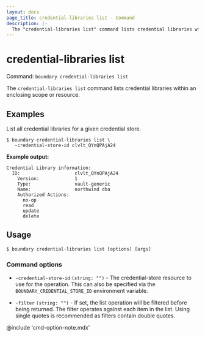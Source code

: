 ```yaml
---
layout: docs
page_title: credential-libraries list - Command
description: |-
  The "credential-libraries list" command lists credential libraries within an enclosing scope or resource.
---
```


# credential-libraries list

Command: `boundary credential-libraries list`

The `credential-libraries list` command lists credential libraries within an
enclosing scope or resource.

## Examples

List all credential libraries for a given credential store.

```shell-session
$ boundary credential-libraries list \
   -credential-store-id clvlt_QYnQPAjA24
```

**Example output:**

<CodeBlockConfig hideClipboard>

```plaintext
Credential Library information:
  ID:                    clvlt_QYnQPAjA24
    Version:             1
    Type:                vault-generic
    Name:                northwind dba
    Authorized Actions:
      no-op
      read
      update
      delete
```

</CodeBlockConfig>

## Usage

<CodeBlockConfig hideClipboard>

```shell-session
$ boundary credential-libraries list [options] [args]
```

</CodeBlockConfig>


### Command options

- `-credential-store-id` `(string: "")` - The credential-store resource to use
  for the operation. This can also be specified via the
  `BOUNDARY_CREDENTIAL_STORE_ID` environment variable.

- `-filter` `(string: "")` - If set, the list operation will be filtered before
   being returned. The filter operates against each item in the list. Using
   single quotes is recommended as filters contain double quotes. 


@include 'cmd-option-note.mdx'